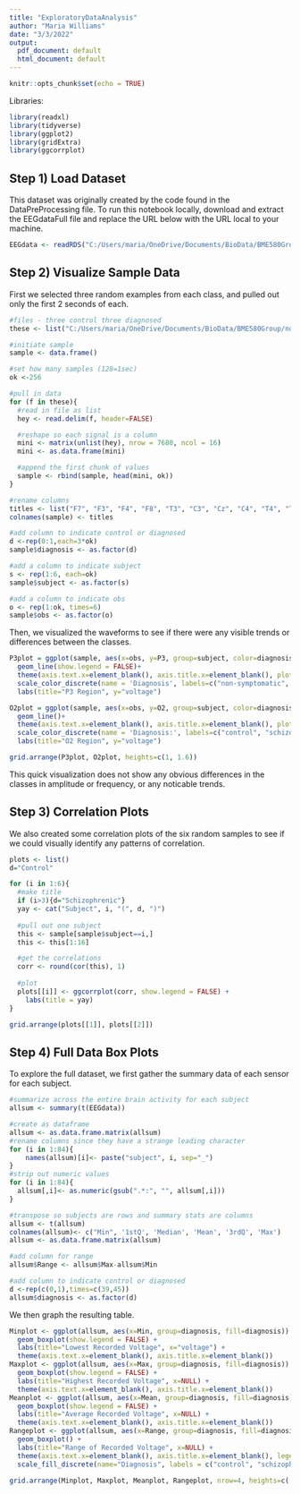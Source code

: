 ```yaml
---
title: "ExploratoryDataAnalysis"
author: "Maria Williams"
date: "3/3/2022"
output:
  pdf_document: default
  html_document: default
---
```


```r
knitr::opts_chunk$set(echo = TRUE)
```

Libraries:

```r
library(readxl)
library(tidyverse)
library(ggplot2)
library(gridExtra)
library(ggcorrplot)
```

## Step 1) Load Dataset

This dataset was originally created by the code found in the DataPreProcessing file. To run this notebook locally, download and extract the EEGdataFull file and replace the URL below with the URL local to your machine.

```r
EEGdata <- readRDS("C:/Users/maria/OneDrive/Documents/BioData/BME580Group/EEGdataFull.Rda")
```

## Step 2) Visualize Sample Data

First we selected three random examples from each class, and pulled out only the first 2 seconds of each.

```r
#files - three control three diagnosed
these <- list("C:/Users/maria/OneDrive/Documents/BioData/BME580Group/norm/S10W1.txt", "C:/Users/maria/OneDrive/Documents/BioData/BME580Group/norm/S59LW.txt", "C:/Users/maria/OneDrive/Documents/BioData/BME580Group/norm/S155W1.txt", "C:/Users/maria/OneDrive/Documents/BioData/BME580Group/sch/022w1.txt", "C:/Users/maria/OneDrive/Documents/BioData/BME580Group/sch/642w1.txt", "C:/Users/maria/OneDrive/Documents/BioData/BME580Group/sch/585w1.txt")

#initiate sample
sample <- data.frame()

#set how many samples (128=1sec)
ok <-256

#pull in data
for (f in these){
  #read in file as list
  hey <- read.delim(f, header=FALSE)

  #reshape so each signal is a column
  mini <- matrix(unlist(hey), nrow = 7680, ncol = 16)
  mini <- as.data.frame(mini)

  #append the first chunk of values
  sample <- rbind(sample, head(mini, ok))
}

#rename columns
titles <- list("F7", "F3", "F4", "F8", "T3", "C3", "Cz", "C4", "T4", "T5", "P3", "Pz", "P4", "T6", "O1", "O2")
colnames(sample) <- titles

#add column to indicate control or diagnosed
d <-rep(0:1,each=3*ok)
sample$diagnosis <- as.factor(d)

#add a column to indicate subject
s <- rep(1:6, each=ok)
sample$subject <- as.factor(s)

#add a column to indicate obs
o <- rep(1:ok, times=6)
sample$obs <- as.factor(o)

```

Then, we visualized the waveforms to see if there were any visible trends or differences between the classes.

```r

P3plot = ggplot(sample, aes(x=obs, y=P3, group=subject, color=diagnosis)) +
  geom_line(show.legend = FALSE)+
  theme(axis.text.x=element_blank(), axis.title.x=element_blank(), plot.caption = element_text(hjust = 0.5, face= "italic"))+
  scale_color_discrete(name = 'Diagnosis', labels=c("non-symptomatic", "schizophrenic" ))+
  labs(title="P3 Region", y="voltage")

O2plot = ggplot(sample, aes(x=obs, y=O2, group=subject, color=diagnosis)) +
  geom_line()+
  theme(axis.text.x=element_blank(), axis.title.x=element_blank(), plot.caption = element_text(hjust = 0.5, face= "italic"), legend.position="bottom")+
  scale_color_discrete(name = 'Diagnosis:', labels=c("control", "schizophrenic" ))+
  labs(title="O2 Region", y="voltage")

grid.arrange(P3plot, O2plot, heights=c(1, 1.6))
```


This quick visualization does not show any obvious differences in the classes in amplitude or frequency, or any noticable trends.

## Step 3) Correlation Plots

We also created some correlation plots of the six random samples to see if we could visually identify any patterns of correlation.

```r
plots <- list()
d="Control"

for (i in 1:6){
  #make title
  if (i>3){d="Schizophrenic"}
  yay <- cat("Subject", i, "(", d, ")")
  
  #pull out one subject
  this <- sample[sample$subject==i,]
  this <- this[1:16]

  #get the correlations
  corr <- round(cor(this), 1)
  
  #plot
  plots[[i]] <- ggcorrplot(corr, show.legend = FALSE) +
    labs(title = yay)
}

grid.arrange(plots[[1]], plots[[2]])


```



## Step 4) Full Data Box Plots

To explore the full dataset, we first gather the summary data of each sensor for each subject.

```r
#summarize across the entire brain activity for each subject
allsum <- summary(t(EEGdata))

#create as dataframe
allsum <- as.data.frame.matrix(allsum)
#rename columns since they have a strange leading character
for (i in 1:84){
    names(allsum)[i]<- paste("subject", i, sep="_")
}
#strip out numeric values
for (i in 1:84){
  allsum[,i]<- as.numeric(gsub(".*:", "", allsum[,i]))
}

#transpose so subjects are rows and summary stats are columns
allsum <- t(allsum)
colnames(allsum)<- c("Min", '1stQ', 'Median', 'Mean', '3rdQ', 'Max')
allsum <- as.data.frame.matrix(allsum)

#add column for range
allsum$Range <- allsum$Max-allsum$Min

#add column to indicate control or diagnosed
d <-rep(c(0,1),times=c(39,45))
allsum$diagnosis <- as.factor(d)

```

We then graph the resulting table.

```r

Minplot <- ggplot(allsum, aes(x=Min, group=diagnosis, fill=diagnosis)) +
  geom_boxplot(show.legend = FALSE) +
  labs(title="Lowest Recorded Voltage", x="voltage") +
  theme(axis.text.x=element_blank(), axis.title.x=element_blank())
Maxplot <- ggplot(allsum, aes(x=Max, group=diagnosis, fill=diagnosis)) +
  geom_boxplot(show.legend = FALSE) +
  labs(title="Highest Recorded Voltage", x=NULL) +
  theme(axis.text.x=element_blank(), axis.title.x=element_blank())
Meanplot <- ggplot(allsum, aes(x=Mean, group=diagnosis, fill=diagnosis)) +
  geom_boxplot(show.legend = FALSE) +
  labs(title="Average Recorded Voltage", x=NULL) +
  theme(axis.text.x=element_blank(), axis.title.x=element_blank())
Rangeplot <- ggplot(allsum, aes(x=Range, group=diagnosis, fill=diagnosis)) +
  geom_boxplot() +
  labs(title="Range of Recorded Voltage", x=NULL) +
  theme(axis.text.x=element_blank(), axis.title.x=element_blank(), legend.position="bottom")+
  scale_fill_discrete(name="Diagnosis", labels = c("control", "schizophrenic"))

grid.arrange(Minplot, Maxplot, Meanplot, Rangeplot, nrow=4, heights=c(.13, .13, .13, .2))
                 
```
